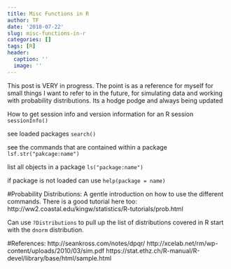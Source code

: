 ```yaml
---
title: Misc Functions in R
author: TF
date: '2018-07-22'
slug: misc-functions-in-r
categories: []
tags: [R]
header:
  caption: ''
  image: ''
---
```


This post is VERY in progress. The point is as a reference for myself for small things I want to refer to in the future, for simulating data and working with probability distributions. Its a hodge podge and always being updated

How to get session info and version information for an R session
`sessionInfo()`

see loaded packages
`search()`

see the commands that are contained within a package
`lsf.str("pakcage:name")`

list all objects in a package
`ls("package:name")`

if package is not loaded can use
`help(package = name)`


#Probability Distributions: A gentle introduction on how to use the different commands.
There is a good tutorial here too: http://ww2.coastal.edu/kingw/statistics/R-tutorials/prob.html

Can use `?Distributions` to pull up the list of distributions covered in R
start with the `dnorm` distribution.

#References:
http://seankross.com/notes/dpqr/
http://xcelab.net/rm/wp-content/uploads/2010/03/sim.pdf
https://stat.ethz.ch/R-manual/R-devel/library/base/html/sample.html
